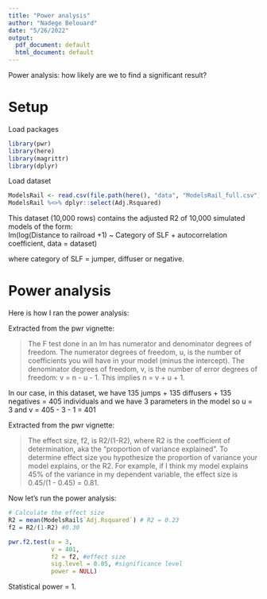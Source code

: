 ```yaml
---
title: "Power analysis"
author: "Nadege Belouard"
date: "5/26/2022"
output:
  pdf_document: default
  html_document: default
---
```

Power analysis: how likely are we to find a significant result?

# Setup

Load packages
```r
library(pwr)
library(here)
library(magrittr)
library(dplyr)
```

Load dataset
```r
ModelsRail <- read.csv(file.path(here(), "data", "ModelsRail_full.csv"))
ModelsRail %<>% dplyr::select(Adj.Rsquared) 
```

This dataset (10,000 rows) contains the adjusted R2 of 10,000 simulated models of the form:  
lm(log(Distance to railroad +1) ~ Category of SLF + autocorrelation coefficient, data = dataset)

where category of SLF = jumper, diffuser or negative.  


# Power analysis 
Here is how I ran the power analysis:

Extracted from the pwr vignette:  

> The F test done in an lm has numerator and denominator degrees of freedom. The numerator degrees of freedom, u, is the number of coefficients you will have in your model (minus the intercept). The denominator degrees of freedom, v, is the number of error degrees of freedom: v = n - u - 1. This implies n = v + u + 1.

In our case, in this dataset, we have 135 jumps + 135 diffusers + 135 negatives = 405 individuals
and we have 3 parameters in the model
so u = 3 and v = 405 - 3 - 1 = 401

Extracted from the pwr vignette:  

> The effect size, f2, is R2/(1-R2), where R2 is the coefficient of determination, aka the “proportion of variance explained”. To determine effect size you hypothesize the proportion of variance your model explains, or the R2. For example, if I think my model explains 45% of the variance in my dependent variable, the effect size is 0.45/(1 - 0.45) = 0.81.


Now let's run the power analysis:

```r

# Calculate the effect size
R2 = mean(ModelsRail$`Adj.Rsquared`) # R2 = 0.23
f2 = R2/(1-R2) #0.30

pwr.f2.test(u = 3, 
            v = 401, 
            f2 = f2, #effect size
            sig.level = 0.05, #significance level
            power = NULL)
```

Statistical power = 1.